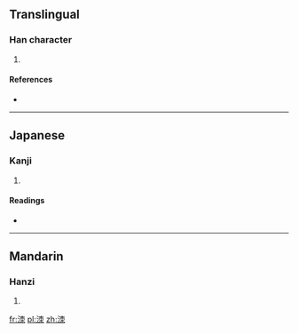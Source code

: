 ==Translingual==

===Han character===
{{Han char|rn=85|rad=水|as=06|sn=9|four=|canj=水木月 (EDB)}}

# {{defn|Han|sort=水06}}

====References====
* {{Han ref|kx=0620.060|dkj=17375|dj=1015.100|hdz=31603.040|uh=6D13|ud=27923}}

----

==Japanese==

===Kanji===
{{ja-kanji|grade=|rs=水06}}

# {{defn|Japanese|sort=水06}}

====Readings====
* {{ja-readings|on=[[さく]] (saku), [[しゃく]] (shaku), [[せき]] (seki), [[し]] (shi), [[じ]] (ji)|kun=[[そぼうる]] (sobouru), [[ひたす]] (hitasu)}}

----

==Mandarin==

===Hanzi===
{{cmn-hanzi|pin=[[suǒ]] ([[suo3]]), [[xiǎn]] ([[xian3]])|wg=so<sup>3</sup>, hsien<sup>3</sup>}}

# {{defn|Mandarin|sort=水06}}

[[fr:洓]]
[[pl:洓]]
[[zh:洓]]